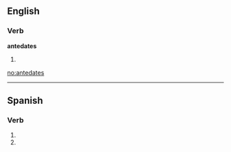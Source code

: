 
==English==

===Verb===
'''antedates'''

# {{third-person singular of|[[antedate]]}}

[[no:antedates]]

----

==Spanish==

===Verb===
{{es-verb-form|antedatar}}

# {{es-verb form of|ending=ar|mood=imperative|sense=negative|pers=2|formal=no|number=singular|[[antedatar]]}}
# {{es-verb form of|ending=ar|mood=subjunctive|tense=present|pers=2|formal=no|number=singular|[[antedatar]]}}
{{rfc-auto}}